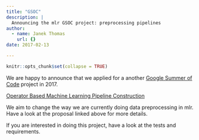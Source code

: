 ```yaml
---
title: "GSOC"
description: |
  Announcing the mlr GSOC project: preprocessing pipelines
author:
  - name: Janek Thomas
    url: {}
date: 2017-02-13

---
```



```r
knitr::opts_chunk$set(collapse = TRUE)
```

We are happy to announce that we applied for a another [Google Summer of Code](https://developers.google.com/open-source/gsoc/) project in 2017.

[Operator Based Machine Learning Pipeline Construction](https://github.com/rstats-gsoc/gsoc2017/wiki/Operator-Based-Machine-Learning-Pipeline-Construction)

We aim to change the way we are currently doing data preprocessing in mlr. Have a look at the proposal linked above for more details.

If you are interested in doing this project, have a look at the tests and requirements.
